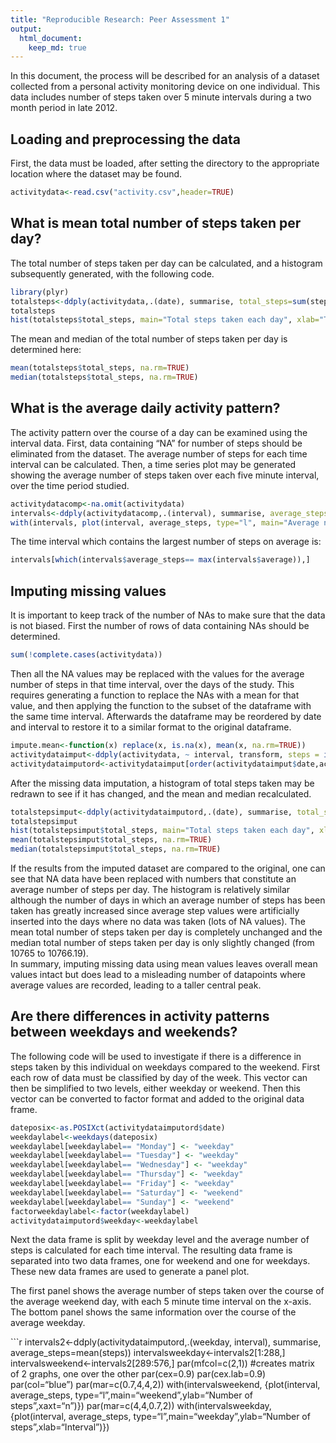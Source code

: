 ```yaml
---
title: "Reproducible Research: Peer Assessment 1"
output: 
  html_document:
    keep_md: true
---
```

In this document, the process will be described for an analysis of a dataset collected from a personal activity monitoring device on one individual.  This data includes number of steps taken over 5 minute intervals during a two month period in late 2012.



## Loading and preprocessing the data

First, the data must be loaded, after setting the directory to the appropriate location where the dataset may be found. 
```r
activitydata<-read.csv("activity.csv",header=TRUE)
```



## What is mean total number of steps taken per day?

The total number of steps taken per day can be calculated, and a histogram subsequently generated, with the following code.  

```r
library(plyr)
totalsteps<-ddply(activitydata,.(date), summarise, total_steps=sum(steps))
totalsteps
hist(totalsteps$total_steps, main="Total steps taken each day", xlab="Total steps", ylab="frequency", col="green")
```

The mean and median of the total number of steps taken per day is determined here:

```r
mean(totalsteps$total_steps, na.rm=TRUE)
median(totalsteps$total_steps, na.rm=TRUE)
```


## What is the average daily activity pattern?

The activity pattern over the course of a day can be examined using the interval data.  First, data containing "NA" for number of steps should be eliminated from the dataset.  The average number of steps for each time interval can be calculated.  Then, a time series plot may be generated showing the average number of steps taken over each five minute interval, over the time period studied.

```r
activitydatacomp<-na.omit(activitydata)
intervals<-ddply(activitydatacomp,.(interval), summarise, average_steps=mean(steps))
with(intervals, plot(interval, average_steps, type="l", main="Average number of steps taken over a day", ylab="Average number of steps",xlab="Time interval",col="purple"))
```

The time interval which contains the largest number of steps on average is:

```r
intervals[which(intervals$average_steps== max(intervals$average)),]
```


## Imputing missing values

It is important to keep track of the number of NAs to make sure that the data is not biased.  First the number of rows of data containing NAs should be determined.

```r
sum(!complete.cases(activitydata))
```

Then all the NA values may be replaced with the values for the average number of steps in that time interval, over the days of the study.  This requires generating a function to replace the NAs with a mean for that value, and then applying the function to the subset of the dataframe with the same time interval.  Afterwards the dataframe may be reordered by date and interval to restore it to a similar format to the original dataframe.


```r
impute.mean<-function(x) replace(x, is.na(x), mean(x, na.rm=TRUE))
activitydataimput<-ddply(activitydata, ~ interval, transform, steps = impute.mean(steps))
activitydataimputord<-activitydataimput[order(activitydataimput$date,activitydataimput$interval),]
```

After the missing data imputation, a histogram of total steps taken may be redrawn to see if it has changed, and the mean and median recalculated.

```r
totalstepsimput<-ddply(activitydataimputord,.(date), summarise, total_steps=sum(steps))
totalstepsimput
hist(totalstepsimput$total_steps, main="Total steps taken each day", xlab="Total steps", ylab="frequency", col="green")
mean(totalstepsimput$total_steps, na.rm=TRUE)
median(totalstepsimput$total_steps, na.rm=TRUE)
```

If the results from the imputed dataset are compared to the original, one can see that NA data have been replaced with numbers that constitute an average number of steps per day.  The histogram is relatively similar although the number of days in which an average number of steps has been taken has greatly increased since average step values were artificially inserted into the days where no data was taken (lots of NA values).  The mean total number of steps taken per day is completely unchanged and the median total number of steps taken per day is only slightly changed (from 10765 to 10766.19).  
  In summary, imputing missing data using mean values leaves overall mean values intact but does lead to a misleading number of datapoints where average values are recorded, leading to a taller central peak.
  


## Are there differences in activity patterns between weekdays and weekends?

The following code will be used to investigate if there is a difference in steps taken by this individual on weekdays compared to the weekend.  First each row of data must be classified by day of the week. This vector can then be simplified to two levels, either weekday or weekend. Then this vector can be converted to factor format and added to the original data frame.

```r
dateposix<-as.POSIXct(activitydataimputord$date)
weekdaylabel<-weekdays(dateposix)
weekdaylabel[weekdaylabel== "Monday"] <- "weekday"
weekdaylabel[weekdaylabel== "Tuesday"] <- "weekday"
weekdaylabel[weekdaylabel== "Wednesday"] <- "weekday"
weekdaylabel[weekdaylabel== "Thursday"] <- "weekday"
weekdaylabel[weekdaylabel== "Friday"] <- "weekday"
weekdaylabel[weekdaylabel== "Saturday"] <- "weekend"
weekdaylabel[weekdaylabel== "Sunday"] <- "weekend"
factorweekdaylabel<-factor(weekdaylabel)
activitydataimputord$weekday<-weekdaylabel
```

Next the data frame is split by weekday level and the average number of steps is calculated for each time interval. The resulting data frame is separated into two data frames, one for weekend and one for weekdays. These new data frames are used to generate a panel plot.

The first panel shows the average number of steps taken over the course of the average weekend day, with each 5 minute time interval on the x-axis.  The bottom panel shows the same information over the course of the average weekday.

```r
intervals2<-ddply(activitydataimputord,.(weekday, interval), summarise, average_steps=mean(steps))
intervalsweekday<-intervals2[1:288,]
intervalsweekend<-intervals2[289:576,]
par(mfcol=c(2,1))  #creates matrix of 2 graphs, one over the other
par(cex=0.9)
par(cex.lab=0.9)
par(col="blue")
par(mar=c(0.7,4,4,2))
with(intervalsweekend, {plot(interval, average_steps, type="l",main="weekend",ylab="Number of steps",xaxt="n")})
par(mar=c(4,4,0.7,2))
with(intervalsweekday, {plot(interval, average_steps, type="l",main="weekday",ylab="Number of steps",xlab="Interval")})
